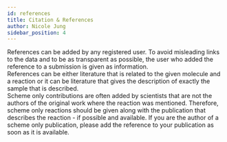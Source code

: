 ```yaml
---
id: references
title: Citation & References
author: Nicole Jung
sidebar_position: 4
---
```


References can be added by any registered user. To avoid misleading links to the data and to be as transparent as possible, the user who added the reference to a submission is given as information.  
References can be either literature that is related to the given molecule and a reaction or it can be literature that gives the description of exactly the sample that is described.  
Scheme only contributions are often added by scientists that are not the authors of the original work where the reaction was mentioned. Therefore, scheme only reactions should be given along with the publication that describes the reaction - if possible <!--truncate-->and available. If you are the author of a scheme only publication, please add the reference to your publication as soon as it is available.
